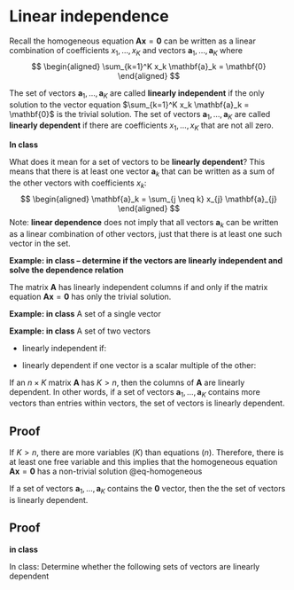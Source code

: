 # Linear independence {#linear-independence}

Recall the homogeneous equation $\mathbf{A} \mathbf{x} = \mathbf{0}$ can be written as a linear combination of coefficients $x_1, \ldots, x_K$ and vectors $\mathbf{a}_1, \ldots, \mathbf{a}_K$ where 
$$
\begin{aligned}
\sum_{k=1}^K x_k \mathbf{a}_k = \mathbf{0}
\end{aligned}
$$

::: {#def-} 
The set of vectors $\mathbf{a}_1, \ldots, \mathbf{a}_K$ are called **linearly independent** if the only solution to the vector equation $\sum_{k=1}^K x_k \mathbf{a}_k = \mathbf{0}$ is the trivial solution. The set of vectors $\mathbf{a}_1, \ldots, \mathbf{a}_K$ are called **linearly dependent** if there are coefficients $x_1, \ldots, x_K$ that are not all zero.
:::

::: {#exm-}
**In class**
:::

What does it mean for a set of vectors to be **linearly dependent**? This means that there is at least one vector $\mathbf{a}_k$ that can be written as a sum of the other vectors with coefficients $x_k$:
$$
\begin{aligned}
\mathbf{a}_k = \sum_{j \neq k} x_{j} \mathbf{a}_{j}
\end{aligned}
$$
Note: **linear dependence** does not imply that all vectors $\mathbf{a}_{k}$ can be written as a linear combination of other vectors, just that there is at least one such vector in the set.

::: {#exm-}
**Example: in class -- determine if the vectors are linearly independent and solve the dependence relation**
:::    
    

:::{#thm-} 
The matrix $\mathbf{A}$ has linearly independent columns if and only if the matrix equation $\mathbf{A}\mathbf{x} = \mathbf{0}$ has only the trivial solution.
:::

::: {#exm-}
**Example: in class** A set of a single vector
:::

::: {#exm-}

**Example:  in class** A set of two vectors

* linearly independent if:

* linearly dependent if one vector is a scalar multiple of the other:
    
:::

    
:::{#thm-}
If an $n \times K$ matrix $\mathbf{A}$ has $K > n$, then the columns of $\mathbf{A}$ are linearly dependent. In other words, if a set of vectors $\mathbf{a}_1, \ldots, \mathbf{a}_K$ contains more vectors than entries within vectors, the set of vectors is linearly dependent.
:::

::: {.callout-tip icon=false collapse="true" appearance="simple"} 
## Proof

If $K>n$, there are more variables ($K$) than equations ($n$). Therefore, there is at least one free variable and this implies that the homogeneous equation $\mathbf{A}\mathbf{x}=\mathbf{0}$ has a non-trivial solution @eq-homogeneous
:::


:::{#thm-}
If a set of vectors $\mathbf{a}_1, \ldots, \mathbf{a}_K$ contains the $\mathbf{0}$ vector, then the the set of vectors is linearly dependent.
:::

::: {.callout-tip icon=false collapse="true" appearance="simple"} 
## Proof

**in class**
:::

::: {#exm-}
In class: Determine whether the following sets of vectors are linearly dependent
:::






    
    




